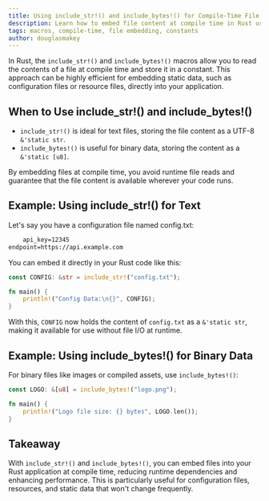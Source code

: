 ```yaml
---
title: Using include_str!() and include_bytes!() for Compile-Time File Embedding
description: Learn how to embed file content at compile time in Rust using include_str!() and include_bytes!() macros.
tags: macros, compile-time, file embedding, constants
author: douglasmakey
---
```


In Rust, the `include_str!()` and `include_bytes!()` macros allow you to read the contents of a file at compile time and store it in a constant. This approach can be highly efficient for embedding static data, such as configuration files or resource files, directly into your application.

## **When to Use include_str!() and include_bytes!()**

- `include_str!()` is ideal for text files, storing the file content as a UTF-8 `&'static str`.
- `include_bytes!()` is useful for binary data, storing the content as a `&'static [u8]`.

By embedding files at compile time, you avoid runtime file reads and guarantee that the file content is available wherever your code runs.

## Example: Using include_str!() for Text

Let's say you have a configuration file named config.txt:
    
```txt
    api_key=12345
endpoint=https://api.example.com
```

You can embed it directly in your Rust code like this:

```rust
const CONFIG: &str = include_str!("config.txt");

fn main() {
    println!("Config Data:\n{}", CONFIG);
}
```

With this, `CONFIG` now holds the content of `config.txt` as a `&'static str`, making it available for use without file I/O at runtime.

## Example: Using include_bytes!() for Binary Data

For binary files like images or compiled assets, use `include_bytes!()`:

```rust
const LOGO: &[u8] = include_bytes!("logo.png");

fn main() {
    println!("Logo file size: {} bytes", LOGO.len());
}
```

## Takeaway

With `include_str!()` and `include_bytes!()`, you can embed files into your Rust application at compile time, reducing runtime dependencies and enhancing performance. This is particularly useful for configuration files, resources, and static data that won't change frequently.



